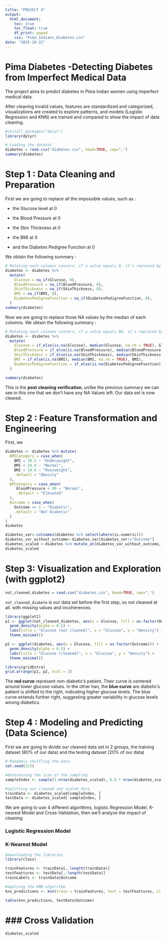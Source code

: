```yaml
---
title: "PROJECT 4"
output: 
  html_document:
    toc: true     
    toc_float: true
    df_print: paged
    css: "Pima_Indians_Diabetes.css"
date: "2025-10-22"
---
```


# Pima Diabetes -Detecting Diabetes from Imperfect Medical Data

The project aims to predict diabetes in Pima Indian women using imperfect medical data.\

After cleaning invalid values, features are standardized and categorized, visualizations are created to explore patterns, and models (Logistic Regression and KNN) are trained and compared to show the impact of data cleaning.

```r
#install.packages("dplyr")
library(dplyr)
```

```r
# Loading the dataset
diabetes = read.csv("diabetes.csv", head=TRUE, sep=",")
summary(diabetes)
```

# Step 1 : Data Cleaning and Preparation

First we are going to replace all the impossible values, such as :

-   the Glucose level at 0

-   the Blood Pressure at 0

-   the Skin Thickness at 0

-   the BMI at 0

-   and the Diabetes Pedigree Function at 0

We obtain the following summary :

```r
# Mutating each columns concern, if a value equals 0, it's replaced by an NA value
diabetes <- diabetes %>%
  mutate(
    Glucose = na_if(Glucose, 0),
    BloodPressure = na_if(BloodPressure, 0),
    SkinThickness = na_if(SkinThickness, 0),
    BMI = na_if(BMI, 0),
    DiabetesPedigreeFunction = na_if(DiabetesPedigreeFunction, 0),
  )
summary(diabetes)
```

Now we are going to replace those NA values by the median of each columns. We obtain the following summary :

```r
# Mutating each columns concern, if a value equals NA, it's replaced by the median of the corresponding columns else it stays the same
diabetes <- diabetes %>%
  mutate(
    Glucose = if_else(is.na(Glucose), median(Glucose, na.rm = TRUE), Glucose),
    BloodPressure = if_else(is.na(BloodPressure), median(BloodPressure, na.rm = TRUE), BloodPressure),
    SkinThickness = if_else(is.na(SkinThickness), median(SkinThickness, na.rm = TRUE), SkinThickness),
    BMI = if_else(is.na(BMI), median(BMI, na.rm = TRUE), BMI),
    DiabetesPedigreeFunction = if_else(is.na(DiabetesPedigreeFunction), median(DiabetesPedigreeFunction, na.rm = TRUE), DiabetesPedigreeFunction)
  )

summary(diabetes)
```

This is the **post cleaning verification**, unlike the previous summary we can see in this one that we don't have any NA Values left. Our data set is now cleared.

# Step 2 : Feature Transformation and Engineering

First, we

```r

diabetes <- diabetes %>% mutate(
  BMICategory = case_when(
    BMI < 18.5 ~ "Underweight",
    BMI < 24.9 ~ "Normal",
    BMI < 29.9 ~ "Overweight",
    .default = "Obesity"
  ),
  BPCategory = case_when(
     BloodPressure < 80 ~ "Normal",
     .default = "Elevated"
  ),
  Outcome = case_when(
    Outcome == 1 ~ "Diabetic",
    .default = "Not Diabetic"
  )
)
diabetes
```

```r
diabetes_var<-colnames(diabetes %>% select(where(is.numeric)))
diabetes_var_without_outcome<-diabetes_var[diabetes_var!="Outcome"]
diabetes_scaled <-diabetes %>% mutate_at(diabetes_var_without_outcome, ~(scale(.) %>% as.vector))
diabetes_scaled
```

# Step 3: Visualization and Exploration (with ggplot2)

```r
not_cleaned_diabetes = read.csv("diabetes.csv", head=TRUE, sep=",")
```

`not_cleaned_diabete` is our data set before the first step, so not cleaned at all. with missing values and incoherences.

```r
library(ggplot2)
p1 <- ggplot(not_cleaned_diabetes, aes(x = Glucose, fill = as.factor(Outcome))) +
  geom_density(alpha = 0.5) +
  labs(title = "Glucose (not cleaned)", x = "Glucose", y = "Density") +
  theme_minimal()

p2 <- ggplot(diabetes, aes(x = Glucose, fill = as.factor(Outcome))) +
  geom_density(alpha = 0.5) +
  labs(title = "Glucose (cleaned)", x = "Glucose", y = "Density") +
  theme_minimal()

library(gridExtra)
grid.arrange(p1, p2, ncol = 2)
```

The **red curve** represent non-diabetic's patient. Their curve is centered around lower glucose values. In the other han, the **blue curve** are diabetic's patient is shifted to the right, indicating higher glucose levels. The blue curve extends further right, suggesting greater variability in glucose levels among diabetics.

# Step 4 : Modeling and Predicting (Data Science)

First we are going to divide our cleaned data set in 2 groups, the training dataset (80% of our data) and the testing dataset (20% of our data)

```r
# Randomly shuffling the data
set.seed(123)

#determining the size of the sampling
sampleIndex <- sample(1:nrow(diabetes_scaled), 0.8 * nrow(diabetes_scaled))

#splitting our cleaned and scaled data
trainData <- diabetes_scaled[sampleIndex, ]
testData <- diabetes_scaled[-sampleIndex, ]
```

We are going to use 4 different algorithms, logistic Regression Model, K-nearest Model and Cross-Validation, then we'll analyze the impact of cleaning

### Logistic Regression Model

### K-Nearest Model

```r
#downloading the libraries
library(class)
```

```r
trainFeatures <- trainData[,-length(trainData)]
testFeattures <- testData[,-length(testData)]
trainLabels <- trainData$Outcome

#applying the KNN algorithm
knn_predictions <- knn(train = trainFeatures, test = testFeattures, cl = trainLabels, k=5)

table(knn_predictions, testData$Outcome)
```

# \### Cross Validation

```r

diabetes_scaled
```

